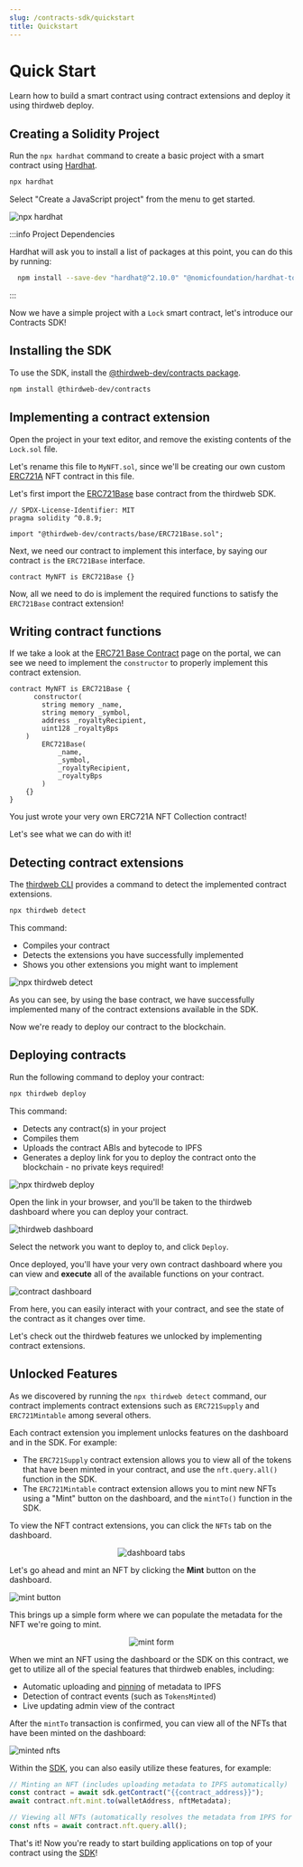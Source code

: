 ```yaml
---
slug: /contracts-sdk/quickstart
title: Quickstart
---
```



# Quick Start

Learn how to build a smart contract using contract extensions and deploy it using thirdweb deploy.

## Creating a Solidity Project

Run the `npx hardhat` command to create a basic project with a smart contract using [Hardhat](https://hardhat.org/).

```bash
npx hardhat
```

Select "Create a JavaScript project" from the menu to get started.

![npx hardhat](./assets/npx-hardhat.png)

:::info Project Dependencies

Hardhat will ask you to install a list of packages at this point, you can do this by running:

```bash
  npm install --save-dev "hardhat@^2.10.0" "@nomicfoundation/hardhat-toolbox@^1.0.1"
```

:::

Now we have a simple project with a `Lock` smart contract, let's introduce our Contracts SDK!

## Installing the SDK

To use the SDK, install the [@thirdweb-dev/contracts package](/contracts).

```bash
npm install @thirdweb-dev/contracts
```

## Implementing a contract extension

Open the project in your text editor, and remove the existing contents of the `Lock.sol` file.

Let's rename this file to `MyNFT.sol`, since we'll
be creating our own custom [ERC721A](https://www.erc721a.org/) NFT contract in this file.

Let's first import the [ERC721Base](/contracts-sdk/base-contracts/erc-721/erc721base)
base contract from the thirdweb SDK.

```solidity
// SPDX-License-Identifier: MIT
pragma solidity ^0.8.9;

import "@thirdweb-dev/contracts/base/ERC721Base.sol";
```

Next, we need our contract to implement this interface, by saying our contract `is` the `ERC721Base` interface.

```solidity
contract MyNFT is ERC721Base {}
```

Now, all we need to do is implement the required functions to satisfy the `ERC721Base` contract extension!

## Writing contract functions

If we take a look at the [ERC721 Base Contract](/contracts-sdk/base-contracts/erc-721/erc721base#implementing-the-contract-extension) page on the portal,
we can see we need to implement the `constructor` to properly implement this contract extension.

```solidity
contract MyNFT is ERC721Base {
      constructor(
        string memory _name,
        string memory _symbol,
        address _royaltyRecipient,
        uint128 _royaltyBps
    )
        ERC721Base(
            _name,
            _symbol,
            _royaltyRecipient,
            _royaltyBps
        )
    {}
}
```

You just wrote your very own ERC721A NFT Collection contract!

Let's see what we can do with it!

## Detecting contract extensions

The [thirdweb CLI](/cli) provides a command to detect the implemented contract extensions.

```bash
npx thirdweb detect
```

This command:

- Compiles your contract
- Detects the extensions you have successfully implemented
- Shows you other extensions you might want to implement

![npx thirdweb detect](./assets/thirdweb-detect.png)

As you can see, by using the base contract,
we have successfully implemented many of the contract extensions available in the SDK.

Now we're ready to deploy our contract to the blockchain.

## Deploying contracts

Run the following command to deploy your contract:

```bash
npx thirdweb deploy
```

This command:

- Detects any contract(s) in your project
- Compiles them
- Uploads the contract ABIs and bytecode to IPFS
- Generates a deploy link for you to deploy the contract onto the blockchain - no private keys required!

![npx thirdweb deploy](./assets/deploy.png)

Open the link in your browser, and you'll be taken to the thirdweb dashboard where you can deploy your contract.

![thirdweb dashboard](./assets/dashboard.png)

Select the network you want to deploy to, and click `Deploy`.

Once deployed, you'll have your very own contract dashboard where you can view and **execute** all of the available functions on your contract.

![contract dashboard](./assets/deployed-state.png)

From here, you can easily interact with your contract, and see the state of the contract as it changes over time.

Let's check out the thirdweb features we unlocked by implementing contract extensions.

## Unlocked Features

As we discovered by running the `npx thirdweb detect` command, our
contract implements contract extensions such as `ERC721Supply` and `ERC721Mintable` among several others.

Each contract extension you implement unlocks features on the dashboard and in the SDK. For example:

- The `ERC721Supply` contract extension allows you to view all of the tokens that have been minted in your contract, and use the `nft.query.all()` function in the SDK.
- The `ERC721Mintable` contract extension allows you to mint new NFTs using a "Mint" button on the dashboard, and the `mintTo()` function in the SDK.

To view the NFT contract extensions, you can click the `NFTs` tab on the dashboard.

<div align='center'>

![dashboard tabs](./assets/tabs.png)

</div>

Let's go ahead and mint an NFT by clicking the **Mint** button on the dashboard.

![mint button](./assets/mint-button.png)

This brings up a simple form where we can populate the metadata for the NFT we're going to mint.

<div align='center'>

![mint form](./assets/mint-form.png)

</div>

When we mint an NFT using the dashboard or the SDK on this contract, we get to utilize all of the special features that thirdweb enables, including:

- Automatic uploading and [pinning](/guides/securing-pinning-your-nft-with-ipfs#what-is-pinning) of metadata to IPFS
- Detection of contract events (such as `TokensMinted`)
- Live updating admin view of the contract

After the `mintTo` transaction is confirmed, you can view all of the NFTs that have been minted on the dashboard:

![minted nfts](./assets/minted-nfts.png)

Within the [SDK](/web3-sdk), you can also easily utilize these features, for example:

```javascript
// Minting an NFT (includes uploading metadata to IPFS automatically)
const contract = await sdk.getContract("{{contract_address}}");
await contract.nft.mint.to(walletAddress, nftMetadata);

// Viewing all NFTs (automatically resolves the metadata from IPFS for you)
const nfts = await contract.nft.query.all();
```

That's it! Now you're ready to start building applications on top of your contract using the [SDK](/web3-sdk)!
